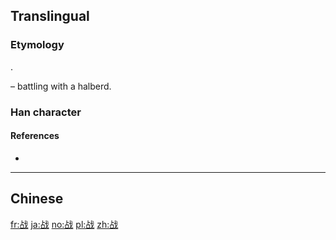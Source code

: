 {{also|戰|戦}}
==Translingual==
{{Han simplified forms|戰|戦|战}}

===Etymology===
{{Han simp|戰|f=單|t=占}}.

{{Han compound|占|戈|t2=halberd|ls=psc|c1=p|c2=s}} – battling with a halberd.

===Han character===
{{Han char|rn=62|rad=戈|as=05|sn=9|four=|canj=YRI|ids=⿰占戈}}

====References====
* {{Han ref|kx=0412.291|dkj=11582|dj=0755.140|hdz=21403.140|uh=6218|ud=25112}}

----

==Chinese==
{{zh-see|戰}}

[[fr:战]]
[[ja:战]]
[[no:战]]
[[pl:战]]
[[zh:战]]